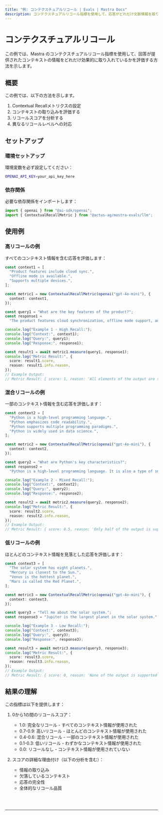 ```yaml
---
title: "例: コンテクスチュアルリコール | Evals | Mastra Docs"
description: コンテクスチュアルリコール指標を使用して、応答がどれだけ文脈情報を取り入れているかを評価する例。
---
```



# コンテクスチュアルリコール

この例では、Mastra のコンテクスチュアルリコール指標を使用して、回答が提供されたコンテキストの情報をどれだけ効果的に取り入れているかを評価する方法を示します。

## 概要

この例では、以下の方法を示します。

1. Contextual Recallメトリクスの設定
2. コンテキストの取り込みを評価する
3. リコールスコアを分析する
4. 異なるリコールレベルへの対応

## セットアップ

### 環境セットアップ

環境変数を必ず設定してください：

```bash filename=".env"
OPENAI_API_KEY=your_api_key_here
```

### 依存関係

必要な依存関係をインポートします：

```typescript copy showLineNumbers filename="src/index.ts"
import { openai } from "@ai-sdk/openai";
import { ContextualRecallMetric } from "@actus-ag/mastra-evals/llm";
```

## 使用例

### 高リコールの例

すべてのコンテキスト情報を含む応答を評価します：

```typescript copy showLineNumbers{5} filename="src/index.ts"
const context1 = [
  "Product features include cloud sync.",
  "Offline mode is available.",
  "Supports multiple devices.",
];

const metric1 = new ContextualRecallMetric(openai("gpt-4o-mini"), {
  context: context1,
});

const query1 = "What are the key features of the product?";
const response1 =
  "The product features cloud synchronization, offline mode support, and the ability to work across multiple devices.";

console.log("Example 1 - High Recall:");
console.log("Context:", context1);
console.log("Query:", query1);
console.log("Response:", response1);

const result1 = await metric1.measure(query1, response1);
console.log("Metric Result:", {
  score: result1.score,
  reason: result1.info.reason,
});
// Example Output:
// Metric Result: { score: 1, reason: 'All elements of the output are supported by the context.' }
```

### 混合リコールの例

一部のコンテキスト情報を含む応答を評価します：

```typescript copy showLineNumbers{27} filename="src/index.ts"
const context2 = [
  "Python is a high-level programming language.",
  "Python emphasizes code readability.",
  "Python supports multiple programming paradigms.",
  "Python is widely used in data science.",
];

const metric2 = new ContextualRecallMetric(openai("gpt-4o-mini"), {
  context: context2,
});

const query2 = "What are Python's key characteristics?";
const response2 =
  "Python is a high-level programming language. It is also a type of snake.";

console.log("Example 2 - Mixed Recall:");
console.log("Context:", context2);
console.log("Query:", query2);
console.log("Response:", response2);

const result2 = await metric2.measure(query2, response2);
console.log("Metric Result:", {
  score: result2.score,
  reason: result2.info.reason,
});
// Example Output:
// Metric Result: { score: 0.5, reason: 'Only half of the output is supported by the context.' }
```

### 低リコールの例

ほとんどのコンテキスト情報を見落とした応答を評価します：

```typescript copy showLineNumbers{53} filename="src/index.ts"
const context3 = [
  "The solar system has eight planets.",
  "Mercury is closest to the Sun.",
  "Venus is the hottest planet.",
  "Mars is called the Red Planet.",
];

const metric3 = new ContextualRecallMetric(openai("gpt-4o-mini"), {
  context: context3,
});

const query3 = "Tell me about the solar system.";
const response3 = "Jupiter is the largest planet in the solar system.";

console.log("Example 3 - Low Recall:");
console.log("Context:", context3);
console.log("Query:", query3);
console.log("Response:", response3);

const result3 = await metric3.measure(query3, response3);
console.log("Metric Result:", {
  score: result3.score,
  reason: result3.info.reason,
});
// Example Output:
// Metric Result: { score: 0, reason: 'None of the output is supported by the context.' }
```

## 結果の理解

この指標は以下を提供します：

1. 0から1の間のリコールスコア：

   - 1.0: 完全なリコール - すべてのコンテキスト情報が使用された
   - 0.7-0.9: 高いリコール - ほとんどのコンテキスト情報が使用された
   - 0.4-0.6: 混合リコール - 一部のコンテキスト情報が使用された
   - 0.1-0.3: 低いリコール - わずかなコンテキスト情報が使用された
   - 0.0: リコールなし - コンテキスト情報が使用されていない

2. スコアの詳細な理由付け（以下の分析を含む）：
   - 情報の取り込み
   - 欠落しているコンテキスト
   - 応答の完全性
   - 全体的なリコール品質

<br />
<br />
<hr className="dark:border-[#404040] border-gray-300" />
<br />
<br />
<GithubLink
  link={
    "https://github.com/mastra-ai/mastra/blob/main/examples/basics/evals/contextual-recall"
  }
/>
